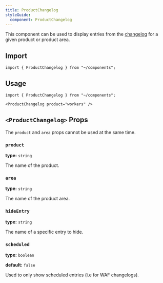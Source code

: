 ```yaml
---
title: ProductChangelog
styleGuide:
  component: ProductChangelog
---
```


This component can be used to display entries from the [changelog](/changelog/) for a given product or product area.

## Import

```mdx
import { ProductChangelog } from "~/components";
```

## Usage

```mdx
import { ProductChangelog } from "~/components";

<ProductChangelog product="workers" />
```

## `<ProductChangelog>` Props

The `product` and `area` props cannot be used at the same time.

### `product`

**type:** `string`

The name of the product.

### `area`

**type:** `string`

The name of the product area.

### `hideEntry`

**type:** `string`

The name of a specific entry to hide.

### `scheduled`

**type:** `boolean`

**default:** `false`

Used to only show scheduled entries (i.e for WAF changelogs).
